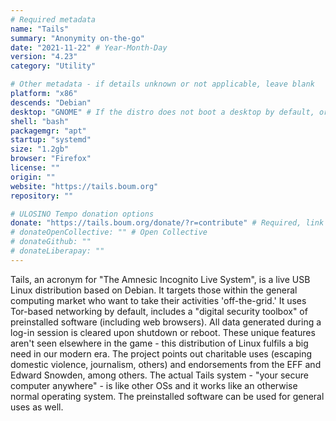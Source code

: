 ```yaml
---
# Required metadata
name: "Tails"
summary: "Anonymity on-the-go"
date: "2021-11-22" # Year-Month-Day
version: "4.23"
category: "Utility"

# Other metadata - if details unknown or not applicable, leave blank
platform: "x86"
descends: "Debian"
desktop: "GNOME" # If the distro does not boot a desktop by default, or doesn't ship one, leave 'desktop' blank
shell: "bash"
packagemgr: "apt"
startup: "systemd"
size: "1.2gb"
browser: "Firefox"
license: ""
origin: ""
website: "https://tails.boum.org"
repository: ""

# ULOSINO Tempo donation options
donate: "https://tails.boum.org/donate/?r=contribute" # Required, link to all donation options
# donateOpenCollective: "" # Open Collective
# donateGithub: ""
# donateLiberapay: ""
---
```


Tails, an acronym for "The Amnesic Incognito Live System", is a live USB Linux distribution based on Debian. It targets those within the general computing market who want to take their activities 'off-the-grid.' It uses Tor-based networking by default, includes a "digital security toolbox" of preinstalled software (including web browsers). All data generated during a log-in session is cleared upon shutdown or reboot. These unique features aren't seen elsewhere in the game - this distribution of Linux fulfils a big need in our modern era. The project points out charitable uses (escaping domestic violence, journalism, others) and endorsements from the EFF and Edward Snowden, among others. The actual Tails system - "your secure computer anywhere" - is like other OSs and it works like an otherwise normal operating system. The preinstalled software can be used for general uses as well.
